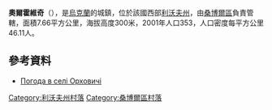 {{coord|49|42|29|N|23|24|33|E|scale:100000|display=title}}

'''奧爾霍維奇'''（{{lang-uk|Орховичі}}），是[[烏克蘭|烏克蘭]]的城鎮，位於該國西部[[利沃夫州|利沃夫州]]，由[[桑博爾區|桑博爾區]]負責管轄，面積7.66平方公里，海拔高度300米，2001年人口353，人口密度每平方公里46.11人。

==參考資料==
* [http://weather.in.ua/ua/l'vovskaja/19134 Погода в селі Орховичі] {{Wayback|url=http://weather.in.ua/ua/l'vovskaja/19134 |date=20200930094154 }}

[[Category:利沃夫州村落|Category:利沃夫州村落]]
[[Category:桑博爾區村落|Category:桑博爾區村落]]


{{Lviv-geo-stub}}